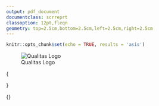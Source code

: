 ```yaml
---
output: pdf_document
documentclass: scrreprt
classoption: 12pt,fleqn
geometry: top=2.5cm,bottom=2.5cm,left=2.5cm,right=2.5cm
---
```


```r
knitr::opts_chunk$set(echo = TRUE, results = 'asis')
```

![Qualitas Logo](png/QualitasLogo.png)

\fcolorbox{black}{white}{
	\parbox[t]{1.0\linewidth}{
		\centering \fontsize{12pt}{20pt}\selectfont % 
		\vspace*{0.5cm} % 

		\hfill Docu -Type

		\vspace*{0.5cm} 
	}
}

\vspace*{0.5cm}

\fcolorbox{black}{white}{
	\parbox[t]{1.0\linewidth}{
		\centering \fontsize{25pt}{40pt}\selectfont %
		\vspace*{0.7cm}
    Title 1    \\
    Title 2    \\
    Title 3    \\

		\vspace*{0.7cm} % Space between the end of the title and the bottom of the grey box
	}
}

\vspace*{1cm}

\begin{center}
\includegraphics[width=0.5\textwidth]{png/Pedigree.png}
\end{center}

\vspace{5ex}
{\centering \small
\hfill
\begin{tabular}{l}
Peter von Rohr                      \\
FB EDV, Qualitas AG                 \\
\verb+http://www.qualitasag.ch+     \\
\verb+peter.vonrohr@qualitasag.ch+  
\end{tabular}
}

\pagebreak


\question{\textbf{In welchem Bereich lag bei diesem ersten Arbeitsplatz der Schwerpunkt Ihrer eigenen T?tigkeit?} 
          \emph{(Mehrfachantworten m?glich)}}

\begin{answersA}
\item \ebox{Personalwesen}
\item \ebox{Finanzplanung}
\item \ebox{Management}
\item \ebox{Forschung und Entwicklung}
\item \ebox{Lehre}
\item \ebox{Verwaltungst?tigkeit}
\item \ebox{sonstige T?tigkeiten}
\item Welche?\linetext{}
\item \longline
\end{answersA}

\line

\question{\bf F?hlen Sie sich nachts an einem der unten aufgef?hrten Orte besonders bedroht?}

\hybridbracket{\underline{Ja}, und zwar...\\
\pbox{\quad in einer Unterf?hrung}\\
\pbox{\quad im Bus}\\
\pbox{\quad in einer Tiefgarage}\\
\pbox{\quad am Bahnhof}\\
\pbox{\quad im Industriegebiet}\\
\pbox{\quad im Wald}\\
\pbox{\quad im Park}\\
\pbox{\quad am See}}
{\em Sie k?nnen mehrere K?stchen ankreuzen}
\hybridline{\underline{Ja}, an einem anderen Ort:}{Ort bitte eintragen}
\hybridclear{\pbox{\underline{Nein}, an keinem der oben\\ angef?hrten Orte}}
\hybridclear{\pbox{\underline{Nein}, weil ich nachts an den oben\\ angef?hrten Orten nie bin}}
\hybridclear{\pbox{\underline{Wei? nicht}}}

\line

\question{\bf Welchen h?chsten allgemeinbildenden Schulabschluss haben Sie?}

\begin{longanswersA}
\item \pbox{Hauptschulabschluss (bzw. Volksschulabschluss)}
\item \pbox{Realschulabschluss (Mittlere Reife)}
\item \pbox{Polytechnische Oberschule 10. Klasse}
\item \pbox{Fachhochschulreife}
\item \pbox{Allgemeine oder fachgebundene Hoschulreife/Abitur}
\item \pbox{Anderer Abschluss und zwar \linetext{Bitte tragen Sie hier den Abschluss ein}}
\item \pbox{Noch Sch?ler}
\item \pbox{Keinen Schulabschluss}
\end{longanswersA}
